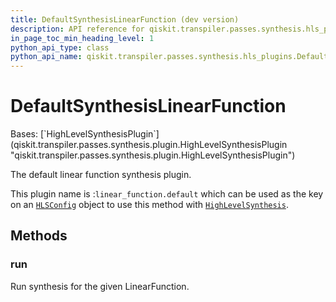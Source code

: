 ```yaml
---
title: DefaultSynthesisLinearFunction (dev version)
description: API reference for qiskit.transpiler.passes.synthesis.hls_plugins.DefaultSynthesisLinearFunction in the dev version of qiskit
in_page_toc_min_heading_level: 1
python_api_type: class
python_api_name: qiskit.transpiler.passes.synthesis.hls_plugins.DefaultSynthesisLinearFunction
---
```


# DefaultSynthesisLinearFunction

<Class id="qiskit.transpiler.passes.synthesis.hls_plugins.DefaultSynthesisLinearFunction" isDedicatedPage={true} github="https://github.com/Qiskit/qiskit/tree/main/qiskit/transpiler/passes/synthesis/hls_plugins.py#L708-L721" signature="qiskit.transpiler.passes.synthesis.hls_plugins.DefaultSynthesisLinearFunction" modifiers="class">
  Bases: [`HighLevelSynthesisPlugin`](qiskit.transpiler.passes.synthesis.plugin.HighLevelSynthesisPlugin "qiskit.transpiler.passes.synthesis.plugin.HighLevelSynthesisPlugin")

  The default linear function synthesis plugin.

  This plugin name is :`linear_function.default` which can be used as the key on an [`HLSConfig`](qiskit.transpiler.passes.HLSConfig "qiskit.transpiler.passes.HLSConfig") object to use this method with [`HighLevelSynthesis`](qiskit.transpiler.passes.HighLevelSynthesis "qiskit.transpiler.passes.HighLevelSynthesis").

  ## Methods

  ### run

  <Function id="qiskit.transpiler.passes.synthesis.hls_plugins.DefaultSynthesisLinearFunction.run" github="https://github.com/Qiskit/qiskit/tree/main/qiskit/transpiler/passes/synthesis/hls_plugins.py#L715-L721" signature="run(high_level_object, coupling_map=None, target=None, qubits=None, **options)">
    Run synthesis for the given LinearFunction.
  </Function>
</Class>

